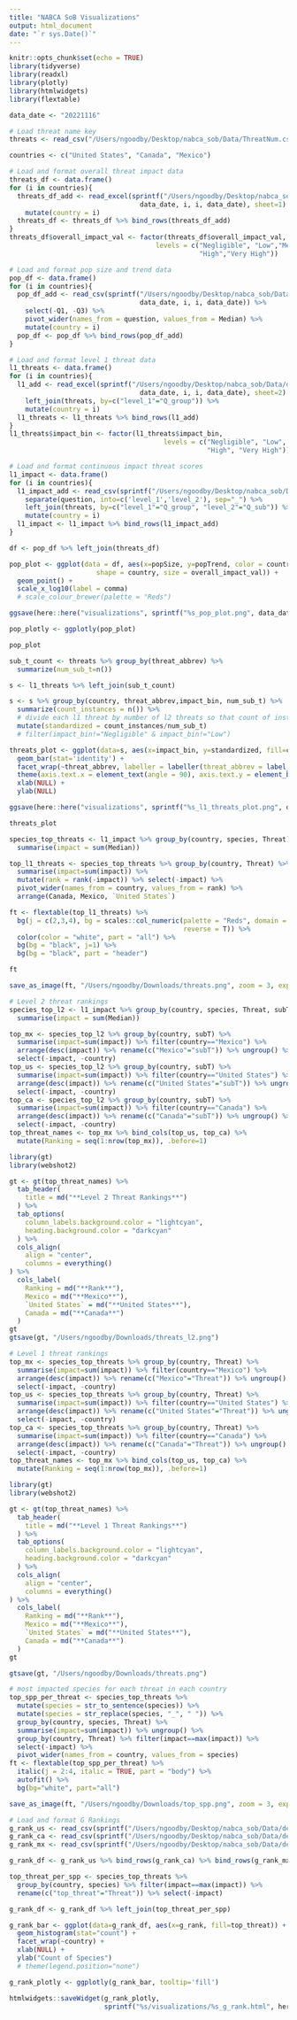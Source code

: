 ```yaml
---
title: "NABCA SoB Visualizations"
output: html_document
date: "`r sys.Date()`"
---
```


```r
knitr::opts_chunk$set(echo = TRUE)
library(tidyverse)
library(readxl)
library(plotly)
library(htmlwidgets)
library(flextable)
```

```r
data_date <- "20221116"
```

```r
# Load threat name key
threats <- read_csv("/Users/ngoodby/Desktop/nabca_sob/Data/ThreatNum.csv")

countries <- c("United States", "Canada", "Mexico")

# Load and format overall threat impact data
threats_df <- data.frame()
for (i in countries){
  threats_df_add <- read_excel(sprintf("/Users/ngoodby/Desktop/nabca_sob/Data/derived/AnalysisExport_%s_%s/impact_bins_%s_%s.xlsx", 
                                 data_date, i, i, data_date), sheet=1) %>% 
    mutate(country = i)
  threats_df <- threats_df %>% bind_rows(threats_df_add)
}
threats_df$overall_impact_val <- factor(threats_df$overall_impact_val,
                                     levels = c("Negligible", "Low","Medium",
                                                "High","Very High"))

# Load and format pop size and trend data
pop_df <- data.frame()
for (i in countries){
  pop_df_add <- read_csv(sprintf("/Users/ngoodby/Desktop/nabca_sob/Data/derived/AnalysisExport_%s_%s/pop_quantiles_agg_%s_%s.csv", 
                                 data_date, i, i, data_date)) %>% 
    select(-Q1, -Q3) %>% 
    pivot_wider(names_from = question, values_from = Median) %>% 
    mutate(country = i)
  pop_df <- pop_df %>% bind_rows(pop_df_add)
}

# Load and format level 1 threat data
l1_threats <- data.frame()
for (i in countries){
  l1_add <- read_excel(sprintf("/Users/ngoodby/Desktop/nabca_sob/Data/derived/AnalysisExport_%s_%s/impact_bins_%s_%s.xlsx", 
                                 data_date, i, i, data_date), sheet=2) %>% 
    left_join(threats, by=c("level_1"="Q_group")) %>% 
    mutate(country = i)
  l1_threats <- l1_threats %>% bind_rows(l1_add) 
}
l1_threats$impact_bin <- factor(l1_threats$impact_bin,
                                       levels = c("Negligible", "Low", "Medium",
                                                  "High", "Very High"))

# Load and format continuous impact threat scores
l1_impact <- data.frame()
for (i in countries){
  l1_impact_add <- read_csv(sprintf("/Users/ngoodby/Desktop/nabca_sob/Data/derived/AnalysisExport_%s_%s/threat_quantiles_agg_%s_%s.csv", data_date, i, i, data_date)) %>% 
    separate(question, into=c('level_1','level_2'), sep="_") %>% 
    left_join(threats, by=c("level_1"="Q_group", "level_2"="Q_sub")) %>% 
    mutate(country = i)
  l1_impact <- l1_impact %>% bind_rows(l1_impact_add) 
}
```

```r
df <- pop_df %>% left_join(threats_df) 

pop_plot <- ggplot(data = df, aes(x=popSize, y=popTrend, color = country, 
                      shape = country, size = overall_impact_val)) +
  geom_point() +
  scale_x_log10(label = comma) 
  # scale_colour_brewer(palette = "Reds")

ggsave(here::here("visualizations", sprintf("%s_pop_plot.png", data_date)), plot=pop_plot)

pop_plotly <- ggplotly(pop_plot)

pop_plot
```

```r
sub_t_count <- threats %>% group_by(threat_abbrev) %>% 
  summarize(num_sub_t=n())

s <- l1_threats %>% left_join(sub_t_count)

s <- s %>% group_by(country, threat_abbrev,impact_bin, num_sub_t) %>% 
  summarize(count_instances = n()) %>% 
  # divide each l1 threat by number of l2 threats so that count of instances is standardized across l1 threats
  mutate(standardized = count_instances/num_sub_t) 
  # filter(impact_bin!="Negligible" & impact_bin!="Low")

threats_plot <- ggplot(data=s, aes(x=impact_bin, y=standardized, fill=country)) +
  geom_bar(stat='identity') +
  facet_wrap(~threat_abbrev, labeller = labeller(threat_abbrev = label_wrap_gen(15))) +
  theme(axis.text.x = element_text(angle = 90), axis.text.y = element_blank()) +
  xlab(NULL) +
  ylab(NULL)

ggsave(here::here("visualizations", sprintf("%s_l1_threats_plot.png", data_date)), plot=threats_plot)

threats_plot
```

```r
species_top_threats <- l1_impact %>% group_by(country, species, Threat) %>% 
  summarise(impact = sum(Median))

top_l1_threats <- species_top_threats %>% group_by(country, Threat) %>% 
  summarise(impact=sum(impact)) %>% 
  mutate(rank = rank(-impact)) %>% select(-impact) %>% 
  pivot_wider(names_from = country, values_from = rank) %>% 
  arrange(Canada, Mexico, `United States`)

ft <- flextable(top_l1_threats) %>% 
  bg(j = c(2,3,4), bg = scales::col_numeric(palette = "Reds", domain = c(1, 12), 
                                            reverse = T)) %>% 
  color(color = "white", part = "all") %>% 
  bg(bg = "black", j=1) %>% 
  bg(bg = "black", part = "header") 

ft

save_as_image(ft, "/Users/ngoodby/Downloads/threats.png", zoom = 3, expand = 10, webshot = "webshot")
```

```r
# Level 2 threat rankings
species_top_l2 <- l1_impact %>% group_by(country, species, Threat, subT) %>% 
  summarise(impact = sum(Median))

top_mx <- species_top_l2 %>% group_by(country, subT) %>% 
  summarise(impact=sum(impact)) %>% filter(country=="Mexico") %>% 
  arrange(desc(impact)) %>% rename(c("Mexico"="subT")) %>% ungroup() %>% 
  select(-impact, -country) 
top_us <- species_top_l2 %>% group_by(country, subT) %>% 
  summarise(impact=sum(impact)) %>% filter(country=="United States") %>% 
  arrange(desc(impact)) %>% rename(c("United States"="subT")) %>% ungroup() %>% 
  select(-impact, -country) 
top_ca <- species_top_l2 %>% group_by(country, subT) %>% 
  summarise(impact=sum(impact)) %>% filter(country=="Canada") %>% 
  arrange(desc(impact)) %>% rename(c("Canada"="subT")) %>% ungroup() %>% 
  select(-impact, -country) 
top_threat_names <- top_mx %>% bind_cols(top_us, top_ca) %>% 
  mutate(Ranking = seq(1:nrow(top_mx)), .before=1)

library(gt)
library(webshot2)

gt <- gt(top_threat_names) %>% 
  tab_header(
    title = md("**Level 2 Threat Rankings**")
  ) %>% 
  tab_options(
    column_labels.background.color = "lightcyan",
    heading.background.color = "darkcyan"
  ) %>% 
  cols_align(
    align = "center",
    columns = everything()
) %>% 
  cols_label(
    Ranking = md("**Rank**"),
    Mexico = md("**Mexico**"),
    `United States` = md("**United States**"),
    Canada = md("**Canada**")
  )
gt
gtsave(gt, "/Users/ngoodby/Downloads/threats_l2.png")
```


```r
# Level 1 threat rankings
top_mx <- species_top_threats %>% group_by(country, Threat) %>% 
  summarise(impact=sum(impact)) %>% filter(country=="Mexico") %>% 
  arrange(desc(impact)) %>% rename(c("Mexico"="Threat")) %>% ungroup() %>% 
  select(-impact, -country) 
top_us <- species_top_threats %>% group_by(country, Threat) %>% 
  summarise(impact=sum(impact)) %>% filter(country=="United States") %>% 
  arrange(desc(impact)) %>% rename(c("United States"="Threat")) %>% ungroup() %>% 
  select(-impact, -country) 
top_ca <- species_top_threats %>% group_by(country, Threat) %>% 
  summarise(impact=sum(impact)) %>% filter(country=="Canada") %>% 
  arrange(desc(impact)) %>% rename(c("Canada"="Threat")) %>% ungroup() %>% 
  select(-impact, -country) 
top_threat_names <- top_mx %>% bind_cols(top_us, top_ca) %>% 
  mutate(Ranking = seq(1:nrow(top_mx)), .before=1)

library(gt)
library(webshot2)

gt <- gt(top_threat_names) %>% 
  tab_header(
    title = md("**Level 1 Threat Rankings**")
  ) %>% 
  tab_options(
    column_labels.background.color = "lightcyan",
    heading.background.color = "darkcyan"
  ) %>% 
  cols_align(
    align = "center",
    columns = everything()
) %>% 
  cols_label(
    Ranking = md("**Rank**"),
    Mexico = md("**Mexico**"),
    `United States` = md("**United States**"),
    Canada = md("**Canada**")
  )
gt

gtsave(gt, "/Users/ngoodby/Downloads/threats.png")
```

```r
# most impacted species for each threat in each country
top_spp_per_threat <- species_top_threats %>% 
  mutate(species = str_to_sentence(species)) %>%
  mutate(species = str_replace(species, "_", " ")) %>% 
  group_by(country, species, Threat) %>% 
  summarise(impact=sum(impact)) %>% ungroup() %>% 
  group_by(country, Threat) %>% filter(impact==max(impact)) %>% 
  select(-impact) %>% 
  pivot_wider(names_from = country, values_from = species)
ft <- flextable(top_spp_per_threat) %>% 
  italic(j = 2:4, italic = TRUE, part = "body") %>% 
  autofit() %>% 
  bg(bg="white", part="all")

save_as_image(ft, "/Users/ngoodby/Downloads/top_spp.png", zoom = 3, expand = 10, webshot = "webshot")
```

```r
# Load and format G Rankings
g_rank_us <- read_csv(sprintf("/Users/ngoodby/Desktop/nabca_sob/Data/derived/AnalysisExport_%s_United States/g_rankings_United States_%s.csv", data_date, data_date))
g_rank_ca <- read_csv(sprintf("/Users/ngoodby/Desktop/nabca_sob/Data/derived/AnalysisExport_%s_Canada/g_rankings_Canada_%s.csv", data_date, data_date))
g_rank_mx <- read_csv(sprintf("/Users/ngoodby/Desktop/nabca_sob/Data/derived/AnalysisExport_%s_Mexico/g_rankings_Mexico_%s.csv", data_date, data_date))

g_rank_df <- g_rank_us %>% bind_rows(g_rank_ca) %>% bind_rows(g_rank_mx)
```

```r
top_threat_per_spp <- species_top_threats %>% 
  group_by(country, species) %>% filter(impact==max(impact)) %>% 
  rename(c("top_threat"="Threat")) %>% select(-impact)

g_rank_df <- g_rank_df %>% left_join(top_threat_per_spp)

g_rank_bar <- ggplot(data=g_rank_df, aes(x=g_rank, fill=top_threat)) +
  geom_histogram(stat="count") +
  facet_wrap(~country) +
  xlab(NULL) +
  ylab("Count of Species") 
  # theme(legend.position="none")

g_rank_plotly <- ggplotly(g_rank_bar, tooltip='fill')

htmlwidgets::saveWidget(g_rank_plotly, 
                        sprintf("%s/visualizations/%s_g_rank.html", here::here(), data_date))
```
